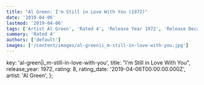 ```yaml
---
title: "Al Green: I'm Still in Love With You (1972)"
date: '2019-04-06'
lastmod: '2019-04-06'
tags: ['Artist Al Green', 'Rated 4', 'Release Year 1972', 'Release Decade 1970']
summary: 'Rated 4'
authors: ['default']
images: ['/content/images/al-green|i_m-still-in-love-with-you.jpg']
---
```


  key: 'al-green|i_m-still-in-love-with-you',
  title: "I'm Still in Love With You",
  release_year: 1972,
  rating: 8,
  rating_date: '2019-04-06T00:00:00.000Z',
  artist: 'Al Green',
};

<MusicRating data={data} />
